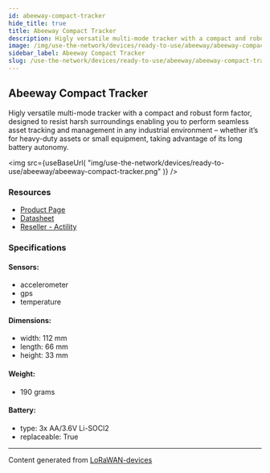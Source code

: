 ```yaml
---
id: abeeway-compact-tracker
hide_title: true
title: Abeeway Compact Tracker
description: Higly versatile multi-mode tracker with a compact and robust form factor, designed to resist harsh surroundings enabling you to perform seamless asset tracking and management in any industrial environment – whether it’s for heavy-duty assets or small equipment, taking advantage of its long battery autonomy.
image: /img/use-the-network/devices/ready-to-use/abeeway/abeeway-compact-tracker.png
sidebar_label: Abeeway Compact Tracker
slug: /use-the-network/devices/ready-to-use/abeeway/abeeway-compact-tracker
---
```



## Abeeway Compact Tracker

Higly versatile multi-mode tracker with a compact and robust form factor, designed to resist harsh surroundings enabling you to perform seamless asset tracking and management in any industrial environment – whether it’s for heavy-duty assets or small equipment, taking advantage of its long battery autonomy.

<img
src={useBaseUrl(
"img/use-the-network/devices/ready-to-use/abeeway/abeeway-compact-tracker.png"
)}
/>

### Resources

- [Product Page](https://www.abeeway.com/compact-tracker/)
- [Datasheet](https://www.abeeway.com/wp-content/uploads/2020/10/Abeeway_Compact-data-sheet_08.pdf)
- [Reseller - Actility](https://market.thingpark.com/catalog/product/view/id/11554/s/abeeway-compact-tracker/?___store=default)

### Specifications

#### Sensors:
- accelerometer
- gps
- temperature
#### Dimensions:
- width: 112 mm
- length: 66 mm
- height: 33 mm
#### Weight: 
- 190 grams
#### Battery: 
- type: 3x AA/3.6V Li-SOCl2
- replaceable: True



---
Content generated from [LoRaWAN-devices](https://github.com/TheThingsNetwork/lorawan-devices)